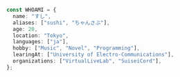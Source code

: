 ```ts wrap
const WHOAMI = {
  name: "すし",
  aliases: ["sushi", "ちゃんさぶ"],
  age: 20,
  location: "Tokyo",
  languages: ["ja"],
  hobby: ["Music", "Novel", "Programming"],
  learingAt: ["University of Electro-Communications"],
  organizations: ["VirtualLiveLab", "SuiseiCord"],
};
```
